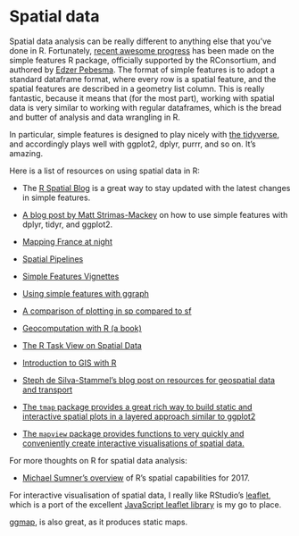 # Spatial data

Spatial data analysis can be really different to anything else that you've done in R.  Fortunately, [recent awesome progress](https://www.r-consortium.org/blog/2017/01/03/simple-features-now-on-cran) has been made on the simple features R package, officially supported by the RConsortium, and authored by [Edzer Pebesma](https://github.com/edzer). The format of simple features is to adopt a standard dataframe format, where every row is a spatial feature, and the spatial features are described in a geometry list column. This is really fantastic, because it means that (for the most part), working with spatial data is very similar to working with regular dataframes, which is the bread and butter of analysis and data wrangling in R. 

In particular, simple features is designed to play nicely with [the tidyverse](https://tidyverse.org/), and accordingly plays well with ggplot2, dplyr, purrr, and so on. It's amazing. 

Here is a list of resources on using spatial data in R:

- The [R Spatial Blog](https://r-spatial.org/) is a great way to stay updated with the latest changes in simple features.

- [A blog post by Matt Strimas-Mackey](https://strimas.com/r/tidy-sf/) on how to use simple features with dplyr, tidyr, and ggplot2.

- [Mapping France at night](https://sharpsightlabs.com/blog/mapping-france-night/)

- [Spatial Pipelines](https://walkerke.github.io/2016/12/spatial-pipelines/)

- [Simple Features Vignettes](https://edzer.github.io/sfr/articles/)

- [Using simple features with ggraph](https://rpubs.com/cyclemumner/sf-ggraph)

- [A comparison of plotting in sp compared to sf](https://rpubs.com/cyclemumner/sf-plotting)

- [Geocomputation with R (a book)](https://geocompr.robinlovelace.net/)

- [The R Task View on Spatial Data](https://cran.r-project.org/web/views/Spatial.html)

- [Introduction to GIS with R](https://www.jessesadler.com/post/gis-with-r-intro/)

- [Steph de Silva-Stammel's blog post on resources for geospatial data and transport](https://www.stephdesilva.com/post/the-keys-to-the-kingdom/)

- [The `tmap` package provides a great rich way to build static and interactive spatial plots in a layered approach similar to ggplot2](https://github.com/mtennekes/tmap)

- [The `mapview` package provides functions to very quickly and conveniently create interactive visualisations of spatial data.](https://r-spatial.github.io/mapview/)

For more thoughts on R for spatial data analysis:

- [Michael Sumner's overview](https://mdsumner.github.io/2017/01/10/spatial-r-2017.html) of R's spatial capabilities for 2017.

For interactive visualisation of spatial data, I really like RStudio's [leaflet](https://rstudio.github.io/leaflet/), which is a port of the excellent [JavaScript leaflet library](https://leafletjs.com/) is my go to place. 

[ggmap](https://cran.r-project.org/web/packages/ggmap), is also great, as it produces static maps.